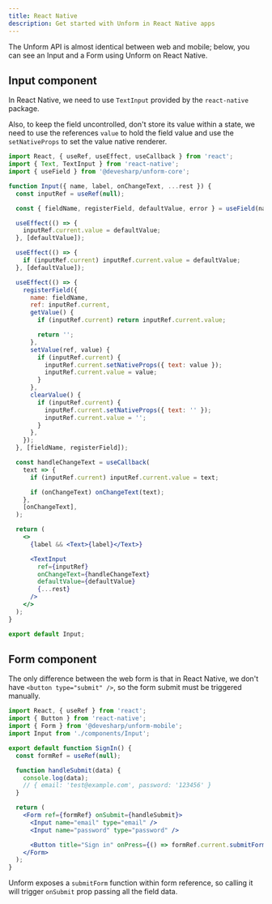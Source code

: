 ```yaml
---
title: React Native
description: Get started with Unform in React Native apps
---
```


The Unform API is almost identical between web and mobile; below, you can see an
Input and a Form using Unform on React Native.

## Input component

In React Native, we need to use `TextInput` provided by the `react-native` package.

Also, to keep the field uncontrolled, don't store its value within a state, we
need to use the references `value` to hold the field value and use the
`setNativeProps` to set the value native renderer.

```jsx title=Input.js lineNumbers=true
import React, { useRef, useEffect, useCallback } from 'react';
import { Text, TextInput } from 'react-native';
import { useField } from '@devesharp/unform-core';

function Input({ name, label, onChangeText, ...rest }) {
  const inputRef = useRef(null);

  const { fieldName, registerField, defaultValue, error } = useField(name);

  useEffect(() => {
    inputRef.current.value = defaultValue;
  }, [defaultValue]);

  useEffect(() => {
    if (inputRef.current) inputRef.current.value = defaultValue;
  }, [defaultValue]);

  useEffect(() => {
    registerField({
      name: fieldName,
      ref: inputRef.current,
      getValue() {
        if (inputRef.current) return inputRef.current.value;

        return '';
      },
      setValue(ref, value) {
        if (inputRef.current) {
          inputRef.current.setNativeProps({ text: value });
          inputRef.current.value = value;
        }
      },
      clearValue() {
        if (inputRef.current) {
          inputRef.current.setNativeProps({ text: '' });
          inputRef.current.value = '';
        }
      },
    });
  }, [fieldName, registerField]);

  const handleChangeText = useCallback(
    text => {
      if (inputRef.current) inputRef.current.value = text;

      if (onChangeText) onChangeText(text);
    },
    [onChangeText],
  );

  return (
    <>
      {label && <Text>{label}</Text>}

      <TextInput
        ref={inputRef}
        onChangeText={handleChangeText}
        defaultValue={defaultValue}
        {...rest}
      />
    </>
  );
}

export default Input;
```

## Form component

The only difference between the web form is that in React Native, we don't have
`<button type="submit" />`, so the form submit must be triggered manually.

```jsx title=SignIn.js lineNumbers=true
import React, { useRef } from 'react';
import { Button } from 'react-native';
import { Form } from '@devesharp/unform-mobile';
import Input from './components/Input';

export default function SignIn() {
  const formRef = useRef(null);

  function handleSubmit(data) {
    console.log(data);
    // { email: 'test@example.com', password: '123456' }
  }

  return (
    <Form ref={formRef} onSubmit={handleSubmit}>
      <Input name="email" type="email" />
      <Input name="password" type="password" />

      <Button title="Sign in" onPress={() => formRef.current.submitForm()} />
    </Form>
  );
}
```

Unform exposes a `submitForm` function within form reference, so calling it will
trigger `onSubmit` prop passing all the field data.
